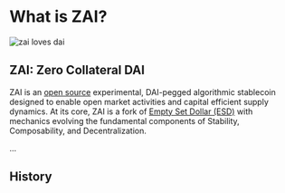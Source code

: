 # What is ZAI?

![zai loves dai](/zai-heart-dai.png)

## ZAI: Zero Collateral DAI

ZAI is an [open source](https://github.com/zaifinance/zai-protocol) experimental, DAI-pegged algorithmic stablecoin designed to enable
open market activities and capital efficient supply dynamics. At its core, ZAI
is a fork of [Empty Set Dollar (ESD)](https://www.emptyset.finance/) with
mechanics evolving the fundamental components of Stability, Composability, and
Decentralization.

...

## History
